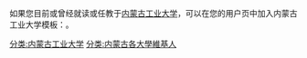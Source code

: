 如果您目前或曾经就读或任教于[[内蒙古工业大学|内蒙古工业大学]]，可以在您的用户页中加入内蒙古工业大学模板：{{tl|User IMUT}}。

[[分类:内蒙古工业大学|分类:内蒙古工业大学]]
[[分类:内蒙古各大學維基人|分类:内蒙古各大學維基人]]